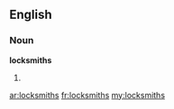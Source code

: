 ==English==

===Noun===
'''locksmiths'''

# {{plural of|[[locksmith]]}}

[[ar:locksmiths]]
[[fr:locksmiths]]
[[my:locksmiths]]